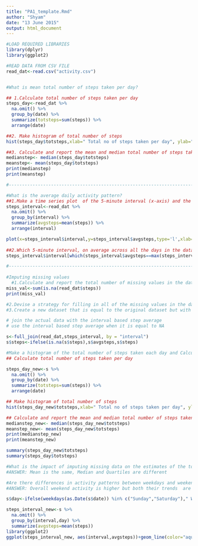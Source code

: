 ```yaml
---
title: "PA1_template.Rmd"
author: "Shyam"
date: "13 June 2015"
output: html_document
---
```



```r
#LOAD REQUIRED LIBRARIES
library(dplyr)
library(ggplot2)

#READ DATA FROM CSV FILE
read_dat<-read.csv("activity.csv")


#What is mean total number of steps taken per day?

## 1.Calculate total number of steps taken per day
steps_day<-read_dat %>%
  na.omit() %>%
  group_by(date) %>%
  summarize(totsteps=sum(steps)) %>%
  arrange(date)

##2. Make histogram of total number of steps
hist(steps_day$totsteps,xlab=" Total no of steps taken per day", ylab="Frequency",main="Histogram of Total steps per day")

##3. Calculate and report the mean and median total number of steps taken per day
medianstep<- median(steps_day$totsteps)
meanstep<- mean(steps_day$totsteps)
print(medianstep)
print(meanstep)

#--------------------------------------------------------------------------------------------

#What is the average daily activity pattern?
##1.Make a time series plot  of the 5-minute interval (x-axis) and the average number of steps taken, averaged across all days (y-axis)
steps_interval<-read_dat %>%
  na.omit() %>%
  group_by(interval) %>%
  summarize(avgsteps=mean(steps)) %>%
  arrange(interval) 

plot(x=steps_interval$interval,y=steps_interval$avgsteps,type='l',xlab="5 min Interval", ylab="Average steps",main="Avg steps per 5 min interval")
  
##2.Which 5-minute interval, on average across all the days in the dataset, contains the maximum number of steps?
steps_interval$interval[which(steps_interval$avgsteps==max(steps_interval$avgsteps))]

#-------------------------------------------------------------------------------------------
  
#Imputing missing values
  #1.Calculate and report the total number of missing values in the dataset
miss_val<-sum(is.na(read_dat$steps))
print(miss_val)

#2.Devise a strategy for filling in all of the missing values in the dataset. The strategy does not need to be sophisticated. For example, you could use the mean for that 5-minute interval, etc.
#3.Create a new dataset that is equal to the original dataset but with the missing data filled in.

# join the actual data with the interval based step average
# use the interval based step average when it is equal to NA

s<-full_join(read_dat,steps_interval, by = "interval")
s$steps<-ifelse(is.na(s$steps),s$avgsteps,s$steps)

#Make a histogram of the total number of steps taken each day and Calculate and report the mean and median total number of steps taken per day. Do these values differ from the estimates from the first part of the assignment? What is the impact of imputing missing data on the estimates of the total daily number of steps?
## Calculate total number of steps taken per day

steps_day_new<-s %>%
  na.omit() %>%
  group_by(date) %>%
  summarize(totsteps=sum(steps)) %>%
  arrange(date)

## Make histogram of total number of steps
hist(steps_day_new$totsteps,xlab=" Total no of steps taken per day", ylab="Frequency",main="Histogram of Total steps per day after filling in for missing values")

## Calculate and report the mean and median total number of steps taken per day
medianstep_new<- median(steps_day_new$totsteps)
meanstep_new<- mean(steps_day_new$totsteps)
print(medianstep_new)
print(meanstep_new)

summary(steps_day_new$totsteps)
summary(steps_day$totsteps)

#What is the impact of imputing missing data on the estimates of the total daily number of steps?
#ANSWER: Mean is the same, Median and Quartiles are different

#Are there differences in activity patterns between weekdays and weekends?
#ANSWER: Overall weekend activity is higher but both their trends  are similar 

s$day<-ifelse(weekdays(as.Date(s$date)) %in% c("Sunday","Saturday")," Weekend", "Weekday")

steps_interval_new<-s %>%
  na.omit() %>%
  group_by(interval,day) %>%
  summarize(avgsteps=mean(steps))
library(ggplot2)
ggplot(steps_interval_new, aes(interval,avgsteps))+geom_line(color="aquamarine4")+facet_wrap(~day, nrow=2)+labs(x="5 Min Interval", y="No of average steps")

```

